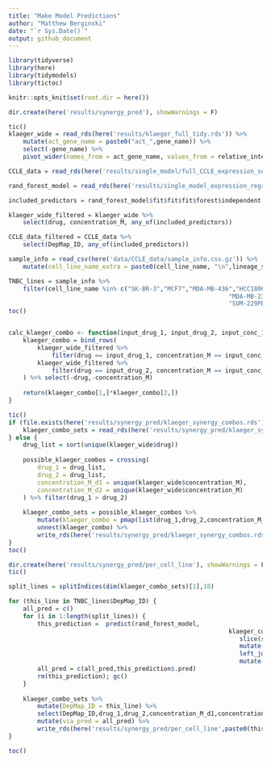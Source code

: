 ```yaml
---
title: "Make Model Predictions"
author: "Matthew Berginski"
date: "`r Sys.Date()`"
output: github_document
---
```


```r
library(tidyverse)
library(here)
library(tidymodels)
library(tictoc)

knitr::opts_knit$set(root.dir = here())

dir.create(here('results/synergy_pred'), showWarnings = F)
```

```r
tic()
klaeger_wide = read_rds(here('results/klaeger_full_tidy.rds')) %>%
	mutate(act_gene_name = paste0("act_",gene_name)) %>%
	select(-gene_name) %>%
	pivot_wider(names_from = act_gene_name, values_from = relative_intensity)

CCLE_data = read_rds(here('results/single_model/full_CCLE_expression_set_for_ML.rds'))

rand_forest_model = read_rds(here('results/single_model_expression_regression/final_model_1500feat.rds'))

included_predictors = rand_forest_model$fit$fit$fit$forest$independent.variable.names

klaeger_wide_filtered = klaeger_wide %>%
	select(drug, concentration_M, any_of(included_predictors))

CCLE_data_filtered = CCLE_data %>%
	select(DepMap_ID, any_of(included_predictors))

sample_info = read_csv(here('data/CCLE_data/sample_info.csv.gz')) %>%
	mutate(cell_line_name_extra = paste0(cell_line_name, "\n",lineage_subtype, "\n",lineage_sub_subtype))

TNBC_lines = sample_info %>% 
	filter(cell_line_name %in% c("SK-BR-3","MCF7","MDA-MB-436","HCC1806",
															 "MDA-MB-231","BT-474","SUM-149PT","SUM-159PT",
															 "SUM-229PE"))
toc()
```

```r


```

```r
calc_klaeger_combo <- function(input_drug_1, input_drug_2, input_conc_1, input_conc_2) {
	klaeger_combo = bind_rows(
		klaeger_wide_filtered %>% 
			filter(drug == input_drug_1, concentration_M == input_conc_1),
		klaeger_wide_filtered %>% 
			filter(drug == input_drug_2, concentration_M == input_conc_2)
	) %>% select(-drug,-concentration_M)
	
	return(klaeger_combo[1,]*klaeger_combo[2,])
}

tic()
if (file.exists(here('results/synergy_pred/klaeger_synergy_combos.rds'))) {
	klaeger_combo_sets = read_rds(here('results/synergy_pred/klaeger_synergy_combos.rds'))
} else {
	drug_list = sort(unique(klaeger_wide$drug))
	
	possible_klaeger_combos = crossing(
		drug_1 = drug_list,
		drug_2 = drug_list,
		concentration_M_d1 = unique(klaeger_wide$concentration_M),
		concentration_M_d2 = unique(klaeger_wide$concentration_M)
	) %>% filter(drug_1 > drug_2)
	
	klaeger_combo_sets = possible_klaeger_combos %>% 
		mutate(klaeger_combo = pmap(list(drug_1,drug_2,concentration_M_d1,concentration_M_d2),calc_klaeger_combo)) %>%
		unnest(klaeger_combo) %>%
		write_rds(here('results/synergy_pred/klaeger_synergy_combos.rds'), compress = 'gz')
}
toc()
```


```r
dir.create(here('results/synergy_pred/per_cell_line'), showWarnings = F)
tic()

split_lines = splitIndices(dim(klaeger_combo_sets)[1],10)

for (this_line in TNBC_lines$DepMap_ID) {
	all_pred = c()
	for (i in 1:length(split_lines)) {
		this_prediction =  predict(rand_forest_model,
															 klaeger_combo_sets %>%
															 	slice(split_lines[[i]]) %>%
															 	mutate(DepMap_ID = this_line) %>%
															 	left_join(CCLE_data_filtered) %>%
															 	mutate(klaeger_conc = NA, imputed_viability = NA,depmap_id = NA,drug=NA))
		all_pred = c(all_pred,this_prediction$.pred)
		rm(this_prediction); gc()
	}
	
	klaeger_combo_sets %>%
		mutate(DepMap_ID = this_line) %>%	
		select(DepMap_ID,drug_1,drug_2,concentration_M_d1,concentration_M_d2) %>%
		mutate(via_pred = all_pred) %>%
		write_rds(here('results/synergy_pred/per_cell_line',paste0(this_line,'.rds')), compress = 'gz')
}

toc()
```
